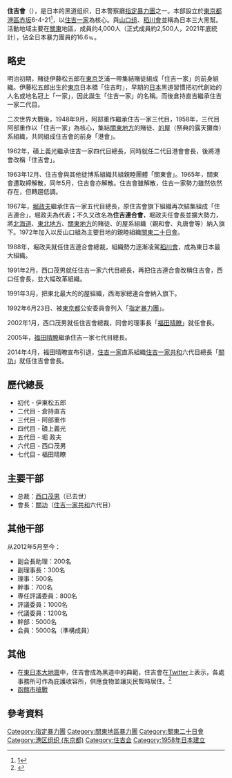 {{Infobox criminal organization
| name                = 住吉会
| nativename          = 
| image               = 住吉会.png
| caption             = 代紋
| founded             = 
| founding location   = {{JPN}}、[[東京都|東京都]][[港区_(東京都)|港区]][[赤坂_(東京都港区)|赤坂]]
| founded by          = 阿部重作
| postal code         = 107-0052
| headquarters location ={{JPN}}、[[東京都|東京都]][[港区_(東京都)|港区]][[赤坂_(東京都港区)|赤坂]]6-4-21<ref>[https://www.npa.go.jp/sosikihanzai/bouryokudan/boutai18/h27_jousei.pdf 平成27年の暴力団情勢] {{Wayback|url=https://www.npa.go.jp/sosikihanzai/bouryokudan/boutai18/h27_jousei.pdf |date=20160909200641 }} [[警察廳_(日本)|]][[組織犯罪対策部|組織犯罪対策部]] 2016年2月25日、2016年3月11日閲覧</ref>

| hq coordinates      ={{Coord|35|40|14.6|N|139|44|5.5|E|display=inline,title}}
| years active        = 
| territory           = 日本1都1道1府15県
| boss                = 西口茂男<ref name=npa2015/><ref>なお、住吉会では対外的に会長の関功を代表者としている。</ref>
| membership est      = 約4,000人<small>（2021年12月現在）<br/>*成员约2,500人<br />*准成员约1,500人
| criminal activities = 
| allies              = 
| rivals              =
}}

'''住吉會'''（{{jpn|j=住吉会|kn=すみよしかい|rm=Sumiyoshi-kai}}），是日本的黑道组织，日本警察廳[[指定暴力團|指定暴力團]]之一。本部設立於[[東京都|東京都]][[港區_(東京)|港區]][[赤坂|赤坂]]6-4-21<ref>[http://maps.google.co.jp/maps?q=q&hl=JP&geocode=&q=%E6%9D%B1%E4%BA%AC%E9%83%BD%E6%B8%AF%E5%8C%BA%E8%B5%A4%E5%9D%826-4-21]</ref>，以[[住吉一家|住吉一家]]為核心。與[[山口组|山口组]]、[[稻川會|稻川會]]並稱為日本三大黑幫。活動地域主要在[[關東地方|關東]]地區，成員约4,000人（正式成員約2,500人，2021年底統計），佔全日本暴力團員的16.6﹪。

==略史==
明治初期，賭徒伊藤松五郎在[[東京|東京]]芝浦一帶集結賭徒組成「住吉一家」的前身組織。伊藤松五郎出生於[[東京|東京]]日本橋「住吉町」，早期的[[日本|日本]]黑道習慣把初代創始的人名或地名冠上「一家」，因此誕生「住吉一家」的名稱。而後倉持直吉繼承住吉一家二代目。

二次世界大戰後，1948年9月，阿部重作繼承住吉一家三代目，1958年，三代目阿部重作以「住吉一家」為核心，集結[[關東地方|關東地方]]的賭徒、[[攤位|的屋]]（祭典的露天攤商）系組織，共同組成住吉會的前身「港會」。

1962年，磧上義光繼承住吉一家四代目總長，同時就任二代目港會會長，後將港會改稱「住吉會」。

1963年12月、住吉會與其他徒博系組織共組親睦團體「關東會」。1965年，關東會遭取締解散，同年5月，住吉會亦解散。住吉會雖解散，住吉一家勢力雖然依然存在，但轉趨低調。

1967年，[[堀政夫|堀政夫]]繼承住吉一家五代目總長，原住吉會旗下組織再次結集組成「住吉連合」，堀政夫為代表；不久又改名為'''住吉連合會'''，堀政夫任會長並擴大勢力，將[[北海道|北海道]]、[[東北地方|東北地方]]、[[關東地方|關東地方]]的賭徒、的屋系組織（親和會、丸唐會等）納入旗下。1972年加入以反山口組為主要目地的親睦組織[[關東二十日會|關東二十日會]]。

1988年，堀政夫就任住吉連合會總裁，組織勢力逐漸凌駕[[稻川會|稻川會]]，成為東日本最大組織。

1991年2月，西口茂男就任住吉一家六代目總長，再把住吉連合會改稱住吉會，西口任會長，並大幅改革組織。

1991年3月，把東北最大的的屋組織，西海家總連合會納入旗下。

1992年6月23日、被[[東京都|東京都]]公安委員會列入「[[指定暴力團|指定暴力團]]」。

2002年1月，西口茂男就任住吉會總裁，同會的理事長「[[福田晴瞭|福田晴瞭]]」就任會長。

2005年，[[福田晴瞭|福田晴瞭]]繼承住吉一家七代目總長。

2014年4月，福田晴瞭宣布引退，[[住吉一家|住吉一家]]直系組織[[住吉一家共和|住吉一家共和]]六代目總長「[[關功|關功]]」就任住吉會會長。

== 歷代總長 ==
* 初代 - 伊東松五郎
* 二代目 - 倉持直吉
* 三代目 - 阿部重作
* 四代目 - 磧上義光
* 五代目 - 堀 政夫
* 六代目 - 西口茂男
* 七代目 - 福田晴瞭

==主要干部==
*总裁：[[西口茂男|西口茂男]]（已去世）
*會長：[[關功|關功]]（[[住吉一家共和|住吉一家共和]]六代目）

==其他干部==
从2012年5月至今：
* 副会長助理：200名
* 副理事長：300名
* 理事：500名
* 幹事：700名
* 専任評議委員：800名
* 評議委員：1000名
* 代議委員：1200名
* 幹部：5000名
* 会員：5000名（準構成員）

==其他==
*在[[2011年日本东北地方太平洋近海地震|東日本大地震]]中，住吉會成為黑道中的典範，住吉會在[[Twitter|Twitter]]上表示，各處事務所可作為庇護收容所，供應食物並讓災民暫時居住。<ref>{{Cite web |url=http://www.nownews.com/2011/03/12/91-2695902.htm |title=強震展現日人素養　連黑社會也成安定力量？ |accessdate=2011-03-13 |archive-date=2011-03-14 |archive-url=https://web.archive.org/web/20110314010733/http://www.nownews.com/2011/03/12/91-2695902.htm |dead-url=no }}</ref>
*[[函館市槍戰|函館市槍戰]]

==參考資料==
{{reflist}}

{{指定暴力團}}

{{DEFAULTSORT:Sumiyoshi-kai}}
[[Category:指定暴力團|Category:指定暴力團]]
[[Category:關東地區暴力團|Category:關東地區暴力團]]
[[Category:關東二十日會|Category:關東二十日會]]
[[Category:港区组织_(东京都)|Category:港区组织 (东京都)]]
[[Category:住吉会|Category:住吉会]]
[[Category:1958年日本建立|Category:1958年日本建立]]